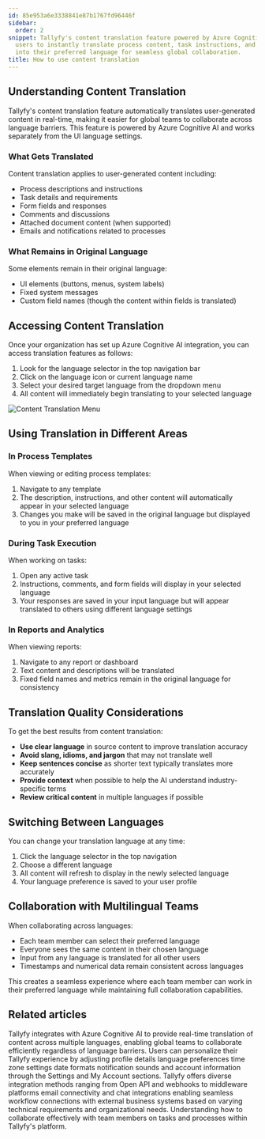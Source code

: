 ```yaml
---
id: 85e953a6e3338841e87b1767fd96446f
sidebar:
  order: 2
snippet: Tallyfy's content translation feature powered by Azure Cognitive AI allows
  users to instantly translate process content, task instructions, and communications
  into their preferred language for seamless global collaboration.
title: How to use content translation
---
```


## Understanding Content Translation

Tallyfy's content translation feature automatically translates user-generated content in real-time, making it easier for global teams to collaborate across language barriers. This feature is powered by Azure Cognitive AI and works separately from the UI language settings.

### What Gets Translated

Content translation applies to user-generated content including:

- Process descriptions and instructions
- Task details and requirements
- Form fields and responses
- Comments and discussions
- Attached document content (when supported)
- Emails and notifications related to processes

### What Remains in Original Language

Some elements remain in their original language:

- UI elements (buttons, menus, system labels)
- Fixed system messages
- Custom field names (though the content within fields is translated)

## Accessing Content Translation

Once your organization has set up Azure Cognitive AI integration, you can access translation features as follows:

1. Look for the language selector in the top navigation bar
2. Click on the language icon or current language name
3. Select your desired target language from the dropdown menu
4. All content will immediately begin translating to your selected language

![Content Translation Menu](https://screenshots.tallyfy.com/tallyfy%2Fpro%2Fdesktop-light-content-translation-menu.png)

## Using Translation in Different Areas

### In Process Templates

When viewing or editing process templates:

1. Navigate to any template
2. The description, instructions, and other content will automatically appear in your selected language
3. Changes you make will be saved in the original language but displayed to you in your preferred language

### During Task Execution

When working on tasks:

1. Open any active task
2. Instructions, comments, and form fields will display in your selected language
3. Your responses are saved in your input language but will appear translated to others using different language settings

### In Reports and Analytics

When viewing reports:

1. Navigate to any report or dashboard
2. Text content and descriptions will be translated
3. Fixed field names and metrics remain in the original language for consistency

## Translation Quality Considerations

To get the best results from content translation:

- **Use clear language** in source content to improve translation accuracy
- **Avoid slang, idioms, and jargon** that may not translate well
- **Keep sentences concise** as shorter text typically translates more accurately
- **Provide context** when possible to help the AI understand industry-specific terms
- **Review critical content** in multiple languages if possible

## Switching Between Languages

You can change your translation language at any time:

1. Click the language selector in the top navigation
2. Choose a different language
3. All content will refresh to display in the newly selected language
4. Your language preference is saved to your user profile

## Collaboration with Multilingual Teams

When collaborating across languages:

- Each team member can select their preferred language
- Everyone sees the same content in their chosen language
- Input from any language is translated for all other users
- Timestamps and numerical data remain consistent across languages

This creates a seamless experience where each team member can work in their preferred language while maintaining full collaboration capabilities.


## Related articles
<CardGrid>
<LinkTitleCard header="<b>Azure Translation Services</b>" href="/products/pro/integrations/azure-translation/" > Tallyfy integrates with Azure Cognitive AI to provide real-time translation of content across multiple languages, enabling global teams to collaborate efficiently regardless of language barriers. </LinkTitleCard>
<LinkTitleCard header="<b>Personal Settings > Personalization settings</b>" href="/products/pro/settings/personal-settings/personalization-settings/" > Users can personalize their Tallyfy experience by adjusting profile details language preferences time zone settings date formats notification sounds and account information through the Settings and My Account sections. </LinkTitleCard>
<LinkTitleCard header="<b>Integrations</b>" href="/products/pro/integrations/" > Tallyfy offers diverse integration methods ranging from Open API and webhooks to middleware platforms email connectivity and chat integrations enabling seamless workflow connections with external business systems based on varying technical requirements and organizational needs. </LinkTitleCard>
<LinkTitleCard header="<b>Tracking and Tasks > Collaborating on tasks</b>" href="/products/pro/tracking-and-tasks/" > Understanding how to collaborate effectively with team members on tasks and processes within Tallyfy's platform. </LinkTitleCard>
</CardGrid>